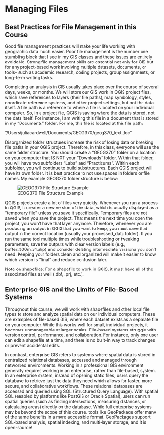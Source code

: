 # Managing Files

## Best Practices for File Management in this Course

Good file management practices will make your life working with geographic data much easier. Poor file management is the number one stumbling block that I see in my GIS classes and these issues are entirely avoidable. Strong file management skills are essential not only for GIS but for any project-based work involving multiple datasets, documents, or tools- such as academic research, coding projects, group assignments, or long-term writing tasks.

Completing an analysis in GIS usually takes place over the course of several days, weeks, or months. We will store our GIS work in QGIS project files, which save references to layers (their file paths), map symbology, styles, coordinate reference systems, and other project settings, but not the data itself. A file path is a reference to where a file is located on your individual computer. So, in a project file, QGIS is saving where the data is stored, not the data itself. For instance, I am writing this file in a document that is stored in my “Documents” folder. For me, this file is located at this file path: 

“/Users/juliacardwell/Documents/GEOG370/geog370_text.doc”

Disorganized folder structures increase the risk of losing data or breaking file paths in your QGIS project. Therefore, in this class, everyone will use the same folder structure. You should create a “GEOG370” folder on a location on your computer that IS NOT your “Downloads” folder. Within that folder, you will have two subfolders “Labs” and “Practicums”. Within each subfolder, you will continue to build substructures. Each QGIS project will have its own folder. It is best practice to not use spaces in folders or file names. My example GEOG370 folder structure is below:

![GEOG370 File Structure Example](images/file_structure.png)

QGIS projects create a lot of files very quickly. Whenever you run a process in QGIS, it creates a new version of the data, which is usually displayed as a “temporary file” unless you save it specifically. Temporary files are not saved when you save the project. That means the next time you open the project, you won’t have that layer anymore. Therefore, whenever you are producing an output in QGIS that you want to keep, you must save that output in the correct location (usually your processed_data folder). If you run the same tool multiple times while troubleshooting or tweaking parameters, save the outputs with clear version labels (e.g., buffer_300m_v1.shp) and consider deleting intermediate versions you don’t need. Keeping your folders clean and organized will make it easier to know which version is “final” and reduce confusion later.

Note on shapefiles: For a shapefile to work in QGIS, it must have all of the associated files as well (.dbf, .prj, etc.).  

## Enterprise GIS and the Limits of File-Based Systems

Throughout this course, we will work with shapefiles and other local file types to store and analyze spatial data on our individual computers. These are examples of file-based GIS, where each dataset exists as a separate file on your computer. While this works well for small, individual projects, it becomes unmanageable at larger scales. File-based systems struggle with version control, performance, and collaboration. For instance, only one user can edit a shapefile at a time, and there is no built-in way to track changes or prevent accidental edits. 

In contrast, enterprise GIS refers to systems where spatial data is stored in centralized relational databases, accessed and managed through networked environments. Working in a professional GIS environment generally requires working in an enterprise, rather than file-based, system. In an enterprise system, instead of opening static files, users query the database to retrieve just the data they need which allows for faster, more secure, and collaborative workflows. These relational databases are accessed and queried using SQL (Structured Query Language). With spatial SQL (enabled by platforms like PostGIS or Oracle Spatial), users can run spatial queries (such as finding intersections, measuring distances, or calculating areas) directly on the database. While full enterprise systems may be beyond the scope of this course, tools like GeoPackage offer many of the same benefits in a more accessible format. GeoPackages support SQL-based analysis, spatial indexing, and multi-layer storage, and it is open-source!
